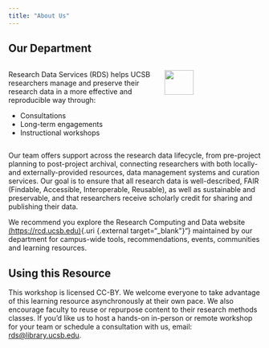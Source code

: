 ```yaml
---
title: "About Us"
---
```


## Our Department

::: columns
::: {.column width="60%"}
Research Data Services (RDS) helps UCSB researchers manage and preserve their research data in a more effective and reproducible way through:

-   Consultations
-   Long-term engagements
-   Instructional workshops
:::

::: {.column width="40%"}
![](images/rds_hex.png){fig-align="left" width="55%"}
:::
:::

Our team offers support across the research data lifecycle, from pre-project planning to post-project archival, connecting researchers with both locally- and externally-provided resources, data management systems and curation services. Our goal is to ensure that all research data is well-described, FAIR (Findable, Accessible, Interoperable, Reusable), as well as sustainable and preservable, and that researchers receive scholarly credit for sharing and publishing their data.

We recommend you explore the Research Computing and Data website [(https://rcd.ucsb.edu)](https://rcd.ucsb.edu){.uri {.external target="_blank\"}"} maintained by our department for campus-wide tools, recommendations, events, communities and learning resources.

## Using this Resource

This workshop is licensed CC-BY. We welcome everyone to take advantage of this learning resource asynchronously at their own pace. We also encourage faculty to reuse or repurpose content to their research methods classes. If you'd like us to host a hands-on in-person or remote workshop for your team or schedule a consultation with us, email: [rds\@library.ucsb.edu](mailto:rds@library.ucsb.edu){.email}.
